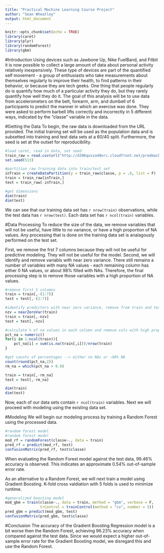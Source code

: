 ```yaml
---
title: "Practical Machine Learning Course Project"
author: "Sean Wheatley"
output: html_document
---
```


```r
knitr::opts_chunk$set(echo = TRUE)
library(caret)
library(plyr)
library(randomForest)
library(gbm)
```

#Introduction
Using devices such as Jawbone Up, Nike FuelBand, and Fitbit it is now possible to collect a large amount of data about personal activity relatively inexpensively. These type of devices are part of the quantified self movement - a group of enthusiasts who take measurements about themselves regularly to improve their health, to find patterns in their behavior, or because they are tech geeks. One thing that people regularly do is quantify how much of a particular activity they do, but they rarely quantify how well they do it. The goal of this analysis will be to use data from accelerometers on the belt, forearm, arm, and dumbell of 6 participants to predict the manner in which an exercise was done. They were asked to perform barbell lifts correctly and incorrectly in 5 different ways, indicated by the "classe" variable in the data.

#Getting the Data
To begin, the raw data is downloaded from the URL provided. The initial training set will be used as the population data and is subsetted into training and test data sets at a 60/40 split. Furthermore, the seed is set at the outset for reproducibility.
```r
#load caret, read in data, set seed
train_raw = read.csv(url("http://d396qusza40orc.cloudfront.net/predmachlearn/pml-training.csv"),na.strings = c("NA", "", "#DIV/0!"))
set.seed(513)

#partition raw training data into train/test set
inTrain = createDataPartition(y = train_raw$classe, p = .6, list = F)
train = train_raw[inTrain,]
test = train_raw[-inTrain,]

#get dimensions
dim(train)
dim(test)
```
We can see that our training data set has `r nrow(train)` observations, while the test data has `r nrow(test)`. Each data set has `r ncol(train)` variables.

#Data Processing
To reduce the size of the data, we remove variables that will not be useful, have little to no variance, or have a high proportion of NA values. Any processing that is done on the training data set is analagously performed on the test set.

First, we remove the frst 7 columns because they will not be useful for predictive modeling. They will not be useful for the model. Second, we will identify and remove variabls with near zero variance.  There still remains a number of variables with many NA values - each remaining column has either 0 NA values, or about 98% filled with NAs.  Therefore, the final processing step is to remove those variables with a high proportion of NA values.
```r
#remove first 5 columns
train = train[,-(1:7)]
test = test[,-(1:7)]

#identify predictors with near zero variance, remove from train and test sets
nzv = nearZeroVar(train)
train = train[,-nzv]
test = test[,-nzv]

#calculate % of na values in each column and remove cols with high proportion
pct_na = numeric()
for(i in 1:ncol(train)){
    pct_na[i] = sum(is.na(train[,i]))/nrow(train)
}

#get counts of percentages --> either no NAs or ~98% NA
count(round(pct_na,2))
rm_na = which(pct_na > 0.9)

train = train[,-rm_na]
test = test[,-rm_na]

dim(train)
dim(test)
```

Now, each of our data sets contain `r ncol(train)` variables. Next we will proceed with modeling using the existing data set. 

#Modeling
We will begin our modeling process by training a Random Forest using the processed data.
```r
#random forest model
#random forest model
mod_rf = randomForest(classe~., data = train)
pred_rf = predict(mod_rf, test)
confusionMatrix(pred_rf, test$classe)
```
When evaluating the Random Forest model against the test data, 99.46% accuracy is observed. This indicates an approximate 0.54% out-of-sample error rate.

As an alternative to a Random Forest, we will next train a model using Gradient Boosting.  K-fold cross valdiation with 5 folds is used to minimize runtime.
```r
#generalized boosting model
mod_gbm = train(classe~., data = train, method = "gbm", verbose = F,
                trControl = trainControl(method = "cv", number = 5))
pred_gbm = predict(mod_gbm, test)
confusionMatrix(pred_gbm, test$classe)
```

#Conclusion
The accuracy of the Gradient Boosting Regression model is a bit worse then the Random Forest, achieving 96.23% accuracy when compared against the test data. Since we would expect a higher out-of-sample error rate for the Gradient Boosting model, we disregard this and use the Random Forest. 

